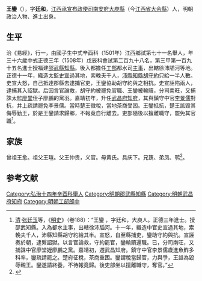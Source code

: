 {{Otheruses|other=名为王鑾的其他人物|王鑾}}
{{明清人物信息框
| 姓名 = 王鑾
| 原名 =
| 圖片名稱= 
| 圖片大小 =
| 圖片說明 = 
| 最高職務 =武昌府知府
| 國家 = 大明 
| 爵位 =
| 籍貫 = [[江西|江西]][[南安府|南安府]][[大庾縣|大庾縣]]
| 族裔 = 
| 字號 = 
| 諡號 =
| 出生日期 = 二月十三日
| 出生地點 = 
| 逝世日期 = 嘉靖二十八年
| 逝世地點 =
| 墓葬 =
| 配偶 = 娶刘氏
| 親屬 = 
| 出身 =
* 弘治十四年辛酉科舉人
* 正德三年戊辰科進士
| 經歷 =
| 著作 = 
}}
'''王鑾'''（{{bd|1473年||1549年|catIdx=W}}），字'''廷和'''，[[江西承宣布政使司|江西承宣布政使司]][[南安府|南安府]][[大庾縣|大庾縣]]（今[[江西省|江西省]][[大余縣|大余縣]]）人，明朝政治人物、進士出身。

== 生平 ==
治《易經》，行一，由國子生中式辛酉科（1501年）江西鄉試第七十一名舉人，年三十六歲中式正德三年（1508年）戊辰科會試第二百九十八名，第三甲第一百九十五名進士授福建[[邵武縣|邵武縣]][[知縣|知縣]]。後入都擔任[[工部|工部]]都水司[[主事|主事]]，出轄徐沛牐河等地。正德十一年，織造太監[[史宣|史宣]]過其地，索輓夫千人，[[沛縣|沛縣]][[知縣|知縣]][[胡守約|胡守約]]只給一半人數。史宣大怒，自己抵達郡縣去逮捕官吏，王鑾協助胡守約與之相抗。史宣誣陷兩人，逮捕其入詔獄。后因言官論救，胡守約被罷免官職、王鑾被輸贖，分司南旺，又捕誅太監[[廖堂|廖堂]]侄子廖鵬的黨羽。嘉靖初年，升任[[武昌府|武昌府]][[知府|知府]]，其與鎮守中官[[李景儒|李景儒]]對抗，并上疏請罷免李景儒。當時楚王徵稅，當地茶商受困。王鑾抵抗，楚王詆毀其侮辱勤王，於是王鑾請求歸鄉，不報竟自行離去。吏部隨後以擅離職守，罷免其官職<ref>[[清|清]]·[[张廷玉|张廷玉]]等，《[[明史|明史]]》（卷188）：“王鑾 ，字廷和，大庾人。正德三年進士。授邵武知縣。入為都水主事，出轄徐沛牐河。十一年，織造中官史宣過其地，索輓夫千人，沛縣知縣胡守約給其半。宣怒，自至縣捕吏，鑾助守約與抗。宣誣奏於朝，逮繫詔獄。以言官論救，守約罷官，鑾輸贖還職。已，分司南旺，又捕誅中官廖堂姪廖鵬之黨。嘉靖初，遷武昌知府。鎮守中官李景儒歲進魚鮓多科率，鑾疏請罷之。楚府征稅，茶商重困。鑾謂稅當歸官，力與爭，王詆為毀辱親王。鑾遂請終養，不待報竟歸。後吏部坐以擅離職守，奪官。”</ref>。

==家族== 
曾祖王愈。祖父王瑄。父王仲贵，义官。母黄氏。具庆下。兄篪、弟凤、鹗<ref>{{Cite book|title=天一阁藏明代科举录选刊 登科录 点校本|last=龚延明主编|first=|publisher=宁波出版社|year=2016|isbn=978-7-5526-2320-8|location=宁波|pages=|quote=《天一閣藏明代科舉錄選刊.登科錄》之《正德三年戊辰科進士登科録》}}</ref>。

==参考文献==
{{reflist}}

{{正德三年戊辰科殿試金榜}}

{{Authority control}}

{{DEFAULTSORT:Wang王}}
[[Category:弘治十四年辛酉科舉人|Category:弘治十四年辛酉科舉人]]
[[Category:明朝邵武縣知縣|Category:明朝邵武縣知縣]]
[[Category:明朝武昌府知府|Category:明朝武昌府知府]]
[[Category:明朝工部郎中|Category:明朝工部郎中]]